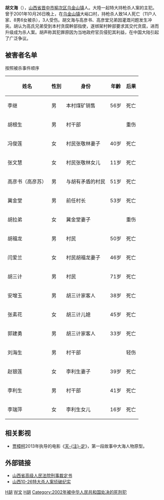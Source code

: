 {{POV |time=2012-02-18T09:25:24+00:00 }}
{{Infobox_Person
|name            = 胡文海
|image           =
|box_width       =
|caption         =
|occupation      = [[农民|农民]]
|period          =
|birth_name      =
|other_names     =
|foreign_names   =
|english_names   =
|sex             = 男
|birth_date      = {{Birth date|1954|11|11}}
|birth_place     = {{CHN-1949}}[[山西省|山西省]][[晋中市|晋中市]][[榆次区|榆次区]][[乌金山镇|乌金山镇]]
|death_date      = {{Death date and age|2002|1|25|1954|11|11}}
|death_place     = {{CHN-1949}}[[山西省|山西省]]
|nationality     =
|residence       =
|language        =
|height          =
|weight          =
|party           =
|religion        =
|spouse          =
|parents         =
|relatives       =
|education       =
|past            =
*2001年10月26日晚上，在[[乌金山镇|乌金山镇]]大峪口村，持枪杀了14人。
|work            =
|awards          =
}}
'''胡文海'''（{{bd|1954年|11月11日|2002年|1月25日}}），[[山西省|山西省]][[晋中市|晋中市]][[榆次区|榆次区]][[乌金山镇|乌金山镇]]人。大陸一起特大持枪杀人案的主犯。曾于2001年10月26日晚上，在[[乌金山镇|乌金山镇]]大峪口村，持枪杀人致14人死亡（11户人家、8男6女被杀），3人受伤。胡文海与高彦书、高彦堂兄弟因灌溉问题发生冲突。胡认为高氏兄弟受到本村贪腐幹部指使，遂绑架村幹部要求其交代贪腐，进而升级成为杀人案。胡声称其犯罪原因为当地政府官员侵犯其利益，在中国大陆引起了广泛争议。

==被害者名单==
按照被杀事件顺序
{| class="wikitable"
|-
! 姓名 !! 性別 !! 身份 !! 年齡 !! 后果
|-
| 李继 || 男 || 本村煤矿销售 || 56岁 || 死亡
|-
| 胡根生 || 男 || 村干部 ||   || 重伤
|-
| 冯俊莲 || 女 || 村民张敬林妻子 || 40岁 || 死亡
|-
| 张文慧 || 女 || 村民张敬林女儿 || 11岁 || 死亡
|-
| 高彦书（高彦苏） || 男 || 与胡有矛盾的村民 || 51岁 || 死亡
|-
| 冀金堂 || 男 || 前任村长 || 53岁 || 死亡
|-
| 胡拉弟 || 女 || 冀金堂妻子 || || 重伤
|-
| 胡福龙 || 男 || 村民 || 50岁 || 死亡
|-
| 闫爱兰 || 女 || 村民胡福龙妻子 ||46岁 || 死亡
|-
| 胡三计 || 男 || 村民 || 71岁 || 死亡
|-
| 安增玉 || 男 || 胡三计家客人 || 38岁 || 死亡
|-
| 张素花 || 女 || 胡三计儿媳 || 45岁 || 死亡
|-
| 郭建勇 || 男 || 胡三计家客人 || 33岁 || 死亡
|-
| 刘海生 || 男 || 村干部 ||   || 轻伤
|-
| 赵银莲 || 女 || 李利生妻子 || 39岁 || 死亡
|-
| 李利生 || 男 || 村干部 || 41岁 || 死亡
|-
| 李瑞萍 || 女 || 李利生女儿 ||16岁 || 死亡
|}

== 相关影视 ==
*[[贾樟柯|贾樟柯]]2013年执导的电影《[[天注定|天-{注}-定]]》，第一段故事中大海人物原型。

== 外部链接 ==
{{wikisource|山西省高级人民法院（2002）晋刑一终字第23号刑事裁定书}}
*[http://www.110.com/panli/panli_10938.html  山西省高级人民法院刑事裁定书] {{Wayback|url=http://www.110.com/panli/panli_10938.html |date=20200425073011 }}
*[http://www.china.com.cn/law/txt/2001-11/01/content_5071670.htm  山西10-26特大杀人案侦破纪实] {{Wayback|url=http://www.china.com.cn/law/txt/2001-11/01/content_5071670.htm |date=20190715234307 }}

[[Category:被中華人民共和國槍決的死刑犯|H胡]]
[[Category:胡姓|W文]]
[[Category:榆次人|H胡]]
[[Category:2002年被中华人民共和国处决的死刑犯|Category:2002年被中华人民共和国处决的死刑犯]]